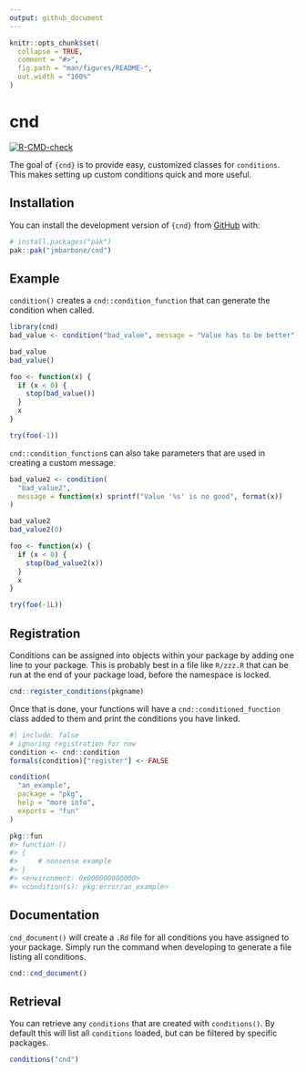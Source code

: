 ```yaml
---
output: github_document
---
```


<!-- README.md is generated from README.Rmd. Please edit that file -->

```r
knitr::opts_chunk$set(
  collapse = TRUE,
  comment = "#>",
  fig.path = "man/figures/README-",
  out.width = "100%"
)
```

# cnd

<!-- badges: start -->
[![R-CMD-check](https://github.com/jmbarbone/cnd/actions/workflows/R-CMD-check.yaml/badge.svg)](https://github.com/jmbarbone/cnd/actions/workflows/R-CMD-check.yaml)
<!-- badges: end -->

The goal of `{cnd}` is to provide easy, customized classes for `conditions`.
This makes setting up custom conditions quick and more useful.

## Installation

You can install the development version of `{cnd}` from [GitHub](https://github.com/) with:

``` r
# install.packages("pak")
pak::pak("jmbarbone/cnd")
```

## Example

`condition()` creates a `cnd::condition_function` that can generate the condition when called.

```r
library(cnd)
bad_value <- condition("bad_value", message = "Value has to be better")

bad_value
bad_value()

foo <- function(x) {
  if (x < 0) {
    stop(bad_value())
  }
  x
}

try(foo(-1))
```

`cnd::condition_function`s can also take parameters that are used in creating a custom message.

```r
bad_value2 <- condition(
  "bad_value2",
  message = function(x) sprintf("Value '%s' is no good", format(x))
)

bad_value2
bad_value2(0)

foo <- function(x) {
  if (x < 0) {
    stop(bad_value2(x))
  }
  x
}

try(foo(-1L))
```

## Registration

Conditions can be assigned into objects within your package by adding one line to your package.
This is probably best in a file like `R/zzz.R` that can be run at the end of your package load, before the namespace is locked.

```r
cnd::register_conditions(pkgname)
```

Once that is done, your functions will have a `cnd::conditioned_function` class added to them and print the conditions you have linked.

```r
#| include: false
# ignoring registration for now
condition <- cnd::condition
formals(condition)["register"] <- FALSE
```


```r
condition(
  "an_example",
  package = "pkg",
  help = "more info",
  exports = "fun"
)
```

```r
pkg::fun
#> function () 
#> {
#>     # nonsense example
#> }
#> <environment: 0x000000000000>
#> <condition(s): pkg:error/an_example>
```

## Documentation

`cnd_document()` will create a `.Rd` file for all conditions you have assigned to your package.
Simply run the command when developing to generate a file listing all conditions.

```r
cnd::cnd_document()
```

## Retrieval

You can retrieve any `conditions` that are created with `conditions()`.
By default this will list all `conditions` loaded, but can be filtered by specific packages.

```r
conditions("cnd")
```
